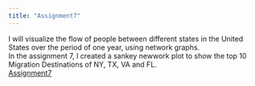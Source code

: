 ```yaml
---
title: "Assignment7"
---
```


I will visualize the flow of people between different states in the United States over the period of one year, using network graphs.<br>
In the assignment 7, I created a sankey newwork plot to show the top 10 Migration Destinations of NY, TX, VA and FL.<br>
[Assignment7](A7networks.html)